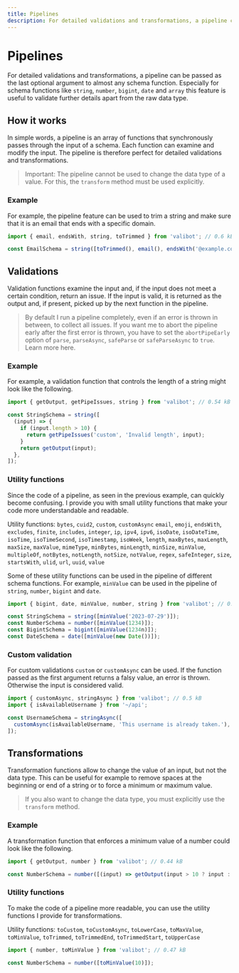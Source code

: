 ```yaml
---
title: Pipelines
description: For detailed validations and transformations, a pipeline can be passed as the last optional argument to almost any schema function.
---
```



# Pipelines

For detailed validations and transformations, a pipeline can be passed as the last optional argument to almost any schema function. Especially for schema functions like <Link href="/api/string">`string`</Link>, <Link href="/api/number">`number`</Link>, <Link href="/api/bigint">`bigint`</Link>, <Link href="/api/date">`date`</Link> and <Link href="/api/array">`array`</Link> this feature is useful to validate further details apart from the raw data type.

## How it works

In simple words, a pipeline is an array of functions that synchronously passes through the input of a schema. Each function can examine and modify the input. The pipeline is therefore perfect for detailed validations and transformations.

> Important: The pipeline cannot be used to change the data type of a value. For this, the <Link href="/api/transform">`transform`</Link> method must be used explicitly.

### Example

For example, the pipeline feature can be used to trim a string and make sure that it is an email that ends with a specific domain.

```ts
import { email, endsWith, string, toTrimmed } from 'valibot'; // 0.6 kB

const EmailSchema = string([toTrimmed(), email(), endsWith('@example.com')]);
```

## Validations

Validation functions examine the input and, if the input does not meet a certain condition, return an issue. If the input is valid, it is returned as the output and, if present, picked up by the next function in the pipeline.

> By default I run a pipeline completely, even if an error is thrown in between, to collect all issues. If you want me to abort the pipeline early after the first error is thrown, you have to set the `abortPipeEarly` option of <Link href="/api/parse">`parse`</Link>, <Link href="/api/parseAsync">`parseAsync`</Link>, <Link href="/api/safeParse">`safeParse`</Link> or <Link href="/api/safeParseAsync">`safeParseAsync`</Link> to `true`. Learn more <Link href="/guides/parse-data/#abort-early">here</Link>.

### Example

For example, a validation function that controls the length of a string might look like the following.

```ts
import { getOutput, getPipeIssues, string } from 'valibot'; // 0.54 kB

const StringSchema = string([
  (input) => {
    if (input.length > 10) {
      return getPipeIssues('custom', 'Invalid length', input);
    }
    return getOutput(input);
  },
]);
```

### Utility functions

Since the code of a pipeline, as seen in the previous example, can quickly become confusing. I provide you with small utility functions that make your code more understandable and readable.

Utility functions: <Link href="/api/bytes">`bytes`</Link>, <Link href="/api/cuid2">`cuid2`</Link>, <Link href="/api/custom">`custom`</Link>, <Link href="/api/customAsync">`customAsync`</Link> <Link href="/api/email">`email`</Link>, <Link href="/api/emoji">`emoji`</Link>, <Link href="/api/endsWith">`endsWith`</Link>, <Link href="/api/excludes">`excludes`</Link>, <Link href="/api/finite">`finite`</Link>, <Link href="/api/includes">`includes`</Link>, <Link href="/api/integer">`integer`</Link>, <Link href="/api/ip">`ip`</Link>, <Link href="/api/ipv4">`ipv4`</Link>, <Link href="/api/ipv6">`ipv6`</Link>, <Link href="/api/isoDate">`isoDate`</Link>, <Link href="/api/isoDateTime">`isoDateTime`</Link>, <Link href="/api/isoTime">`isoTime`</Link>, <Link href="/api/isoTimeSecond">`isoTimeSecond`</Link>, <Link href="/api/isoTimestamp">`isoTimestamp`</Link>, <Link href="/api/isoWeek">`isoWeek`</Link>, <Link href="/api/length">`length`</Link>, <Link href="/api/maxBytes">`maxBytes`</Link>, <Link href="/api/maxLength">`maxLength`</Link>, <Link href="/api/maxSize">`maxSize`</Link>, <Link href="/api/maxValue">`maxValue`</Link>, <Link href="/api/mimeType">`mimeType`</Link>, <Link href="/api/minBytes">`minBytes`</Link>, <Link href="/api/minLength">`minLength`</Link>, <Link href="/api/minSize">`minSize`</Link>, <Link href="/api/minValue">`minValue`</Link>, <Link href="/api/multipleOf">`multipleOf`</Link>, <Link href="/api/notBytes">`notBytes`</Link>, <Link href="/api/notLength">`notLength`</Link>, <Link href="/api/notSize">`notSize`</Link>, <Link href="/api/notValue">`notValue`</Link>, <Link href="/api/regex">`regex`</Link>, <Link href="/api/safeInteger">`safeInteger`</Link>, <Link href="/api/size">`size`</Link>, <Link href="/api/startsWith">`startsWith`</Link>, <Link href="/api/ulid">`ulid`</Link>, <Link href="/api/url">`url`</Link>, <Link href="/api/uuid">`uuid`</Link>, <Link href="/api/value">`value`</Link>

Some of these utility functions can be used in the pipeline of different schema functions. For example, <Link href="/api/minValue">`minValue`</Link> can be used in the pipeline of <Link href="/api/string">`string`</Link>, <Link href="/api/number">`number`</Link>, <Link href="/api/bigint">`bigint`</Link> and <Link href="/api/date">`date`</Link>.

```ts
import { bigint, date, minValue, number, string } from 'valibot'; // 0.58 kB

const StringSchema = string([minValue('2023-07-29')]);
const NumberSchema = number([minValue(1234)]);
const BigintSchema = bigint([minValue(1234n)]);
const DateSchema = date([minValue(new Date())]);
```

### Custom validation

For custom validations <Link href="/api/custom">`custom`</Link> or <Link href="/api/customAsync">`customAsync`</Link> can be used. If the function passed as the first argument returns a falsy value, an error is thrown. Otherwise the input is considered valid.

```ts
import { customAsync, stringAsync } from 'valibot'; // 0.5 kB
import { isAvailableUsername } from '~/api';

const UsernameSchema = stringAsync([
  customAsync(isAvailableUsername, 'This username is already taken.'),
]);
```

## Transformations

Transformation functions allow to change the value of an input, but not the data type. This can be useful for example to remove spaces at the beginning or end of a string or to force a minimum or maximum value.

> If you also want to change the data type, you must explicitly use the <Link href="/api/transform">`transform`</Link> method.

### Example

A transformation function that enforces a minimum value of a number could look like the following.

```ts
import { getOutput, number } from 'valibot'; // 0.44 kB

const NumberSchema = number([(input) => getOutput(input > 10 ? input : 10)]);
```

### Utility functions

To make the code of a pipeline more readable, you can use the utility functions I provide for transformations.

Utility functions: <Link href="/api/toCustom">`toCustom`</Link>, <Link href="/api/toCustomAsync">`toCustomAsync`</Link>, <Link href="/api/toLowerCase">`toLowerCase`</Link>, <Link href="/api/toMaxValue">`toMaxValue`</Link>, <Link href="/api/toMinValue">`toMinValue`</Link>, <Link href="/api/toTrimmed">`toTrimmed`</Link>, <Link href="/api/toTrimmedEnd">`toTrimmedEnd`</Link>, <Link href="/api/toTrimmedStart">`toTrimmedStart`</Link>, <Link href="/api/toUpperCase">`toUpperCase`</Link>

```ts
import { number, toMinValue } from 'valibot'; // 0.47 kB

const NumberSchema = number([toMinValue(10)]);
```

